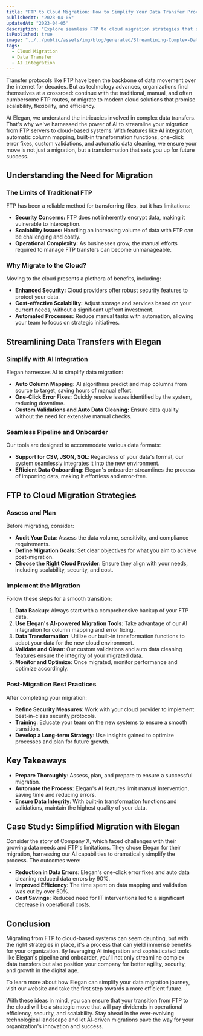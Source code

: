 ```yaml
---
title: "FTP to Cloud Migration: How to Simplify Your Data Transfer Processes"
publishedAt: "2023-04-05"
updatedAt: "2023-04-05"
description: "Explore seamless FTP to cloud migration strategies that streamline complex data transfers. Dive into how Elegan's AI-powered solutions make it simpler."
isPublished: true
image: "../../public/assets/img/blog/generated/Streamlining-Complex-Data-Transfers-FTP-to-Cloud-Migration-Strategies.png"
tags: 
  - Cloud Migration
  - Data Transfer
  - AI Integration
---
```


Transfer protocols like FTP have been the backbone of data movement over the internet for decades. But as technology advances, organizations find themselves at a crossroad: continue with the traditional, manual, and often cumbersome FTP routes, or migrate to modern cloud solutions that promise scalability, flexibility, and efficiency.

At Elegan, we understand the intricacies involved in complex data transfers. That's why we've harnessed the power of AI to streamline your migration from FTP servers to cloud-based systems. With features like AI integration, automatic column mapping, built-in transformation functions, one-click error fixes, custom validations, and automatic data cleaning, we ensure your move is not just a migration, but a transformation that sets you up for future success.

## Understanding the Need for Migration

### The Limits of Traditional FTP

FTP has been a reliable method for transferring files, but it has limitations:

- **Security Concerns:** FTP does not inherently encrypt data, making it vulnerable to interception.
- **Scalability Issues:** Handling an increasing volume of data with FTP can be challenging and costly.
- **Operational Complexity:** As businesses grow, the manual efforts required to manage FTP transfers can become unmanageable.

### Why Migrate to the Cloud?

Moving to the cloud presents a plethora of benefits, including:

- **Enhanced Security:** Cloud providers offer robust security features to protect your data.
- **Cost-effective Scalability:** Adjust storage and services based on your current needs, without a significant upfront investment.
- **Automated Processes:** Reduce manual tasks with automation, allowing your team to focus on strategic initiatives.

## Streamlining Data Transfers with Elegan

### Simplify with AI Integration

Elegan harnesses AI to simplify data migration:

- **Auto Column Mapping:** AI algorithms predict and map columns from source to target, saving hours of manual effort.
- **One-Click Error Fixes:** Quickly resolve issues identified by the system, reducing downtime.
- **Custom Validations and Auto Data Cleaning:** Ensure data quality without the need for extensive manual checks.

### Seamless Pipeline and Onboarder

Our tools are designed to accommodate various data formats:

- **Support for CSV, JSON, SQL**: Regardless of your data's format, our system seamlessly integrates it into the new environment.
- **Efficient Data Onboarding**: Elegan's onboarder streamlines the process of importing data, making it effortless and error-free.

## FTP to Cloud Migration Strategies

### Assess and Plan

Before migrating, consider:

- **Audit Your Data**: Assess the data volume, sensitivity, and compliance requirements.
- **Define Migration Goals**: Set clear objectives for what you aim to achieve post-migration.
- **Choose the Right Cloud Provider**: Ensure they align with your needs, including scalability, security, and cost.

### Implement the Migration

Follow these steps for a smooth transition:

1. **Data Backup**: Always start with a comprehensive backup of your FTP data.
2. **Use Elegan's AI-powered Migration Tools**: Take advantage of our AI integration for column mapping and error fixing.
3. **Data Transformation**: Utilize our built-in transformation functions to adapt your data for the new cloud environment.
4. **Validate and Clean**: Our custom validations and auto data cleaning features ensure the integrity of your migrated data.
5. **Monitor and Optimize**: Once migrated, monitor performance and optimize accordingly.

### Post-Migration Best Practices

After completing your migration:

- **Refine Security Measures**: Work with your cloud provider to implement best-in-class security protocols.
- **Training**: Educate your team on the new systems to ensure a smooth transition.
- **Develop a Long-term Strategy**: Use insights gained to optimize processes and plan for future growth.

## Key Takeaways

- **Prepare Thoroughly**: Assess, plan, and prepare to ensure a successful migration.
- **Automate the Process**: Elegan's AI features limit manual intervention, saving time and reducing errors.
- **Ensure Data Integrity**: With built-in transformation functions and validations, maintain the highest quality of your data.

## Case Study: Simplified Migration with Elegan

Consider the story of Company X, which faced challenges with their growing data needs and FTP's limitations. They chose Elegan for their migration, harnessing our AI capabilities to dramatically simplify the process. The outcomes were:

- **Reduction in Data Errors**: Elegan's one-click error fixes and auto data cleaning reduced data errors by 90%.
- **Improved Efficiency**: The time spent on data mapping and validation was cut by over 50%.
- **Cost Savings**: Reduced need for IT interventions led to a significant decrease in operational costs.

## Conclusion

Migrating from FTP to cloud-based systems can seem daunting, but with the right strategies in place, it's a process that can yield immense benefits for your organization. By leveraging AI integration and sophisticated tools like Elegan's pipeline and onboarder, you'll not only streamline complex data transfers but also position your company for better agility, security, and growth in the digital age.

To learn more about how Elegan can simplify your data migration journey, visit our website and take the first step towards a more efficient future.

With these ideas in mind, you can ensure that your transition from FTP to the cloud will be a strategic move that will pay dividends in operational efficiency, security, and scalability. Stay ahead in the ever-evolving technological landscape and let AI-driven migrations pave the way for your organization's innovation and success.